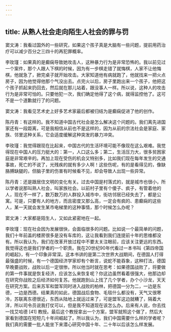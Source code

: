 ```yaml
---
---
---
```

title: 从熟人社会走向陌生人社会的罪与罚
---




窦文涛：我看过国外的一些研究，如果这个孩子真是大脑有一些问题，提前用药治疗可以减少百分之三四十的再犯罪概率。

李玫瑾：如果真的是癫痫导致她攻击人，这种暴力行为是非常恐怖的。我以前见过一个案件，那个人跟人下棋的时候，因为有一步棋走错了就悔棋，人家不让他悔棋，他就急了，掀完桌子就开始攻击。大家知道他有病就跑了，他就找来一把火点房子，因为他觉得他那个气没出去。点完火以后，房子里跑出来一个孩子，他把这个孩子抓起来扔回去，然后就在那儿站着，跟没事人一样。所以说，这种人的攻击行为是非常可怕的。只要他犯一次，我们确定他得了这个病，就得监控他了。这可不是一个道歉就行了的问题。

窦文涛：我看见艺术史上好多艺术家最后都被归结为是癫痫促进了他的创作。

陈丹青：有这样的。我不知道中国古代社会是怎么解决这个问题的。我们离先进国家还有一段距离，可是我相信从前也不是这样的，因为从前的宗法社会是家庭、家族、邻里这种关系，它会适度缓解这种突发的暴力冲突。

李玫瑾：我觉得跟现在比起来，中国古代的生活环境可能不像现在这么艰难。我觉得现在中国人的压力挺大的：第一，人口这么多；第二，生活压力大，很多贫困家庭是非常艰辛的。再加上现在受伤的机会又特别多，比如我们现在每年发生的交通事故，死亡的不说了，光残疾的就有多少人啊！这些伤呢，有的是看得见的，像缺胳膊缺腿的，但脑子里的伤害有时候看不见，却会导致人出现一些异常。

陈丹青：还是跟居住文明的变化有关。过去中国是村落式的，就是城市也很小，所以学者说那叫熟人社会，叫家族社会。以前村子里有个傻子、疯子，有管着他的人，现在不一样了，数万数万的人群投入城市中，街坊邻居已经失去了，都是公寓。可是，只要有人的地方，而且密度又那么高，一定会有疯的、患癫痫的这些人，某一天就会发生某市电梯里的这种事情，那个时候怎么办呢？

窦文涛：大家都是陌生人，又如此紧密地在一起。

李玫瑾：现在社会因为发展很快，会面临很多的问题。比如说一个最简单的问题，我们十年前盖的楼房很多是没有车库的，这让我看到我们连提前十年的思维都没有。所以我认为，我们在改革开放过程中不要太关注眼前，应该关注更远的东西。我觉得这也是我们学者的一个职责。我在20世纪90年代看过一本书叫《第四帝国的崛起》，有一个印象非常深。这本书讲的是第二次世界大战期间，在德国人打得最强盛的时候，有一个德国经济学家却有个断言，说蛇不能吞象，这种打法，德国早晚要战败，战败以后一定很惨。所以他当时就在思考：如果德国战败了，将要做的第一件事就是恢复经济，应该怎么来恢复呢？你这边虽然看着很强大，他那边却在研究你战败之后经济如何复苏。他就跑到山上找了几个学者，办个小沙龙，天天在研究方案。后来苏军和盟军同时进入战败的柏林，把德国一分为二，一边是东德，一边是西德。结果真的如此，德国战后食物、毛毯什么都没有，天气又很寒冷，苏联离东德很近，东西从陆地上就运过来了，可是盟军这边就糟了，隔着大洋，所以司令员说我打仗可以，但是我不知道现在该怎么办。后来有人说，你去找一找艾哈德 [41] 教授。最后这个教授拿出一个方案，盟军就照这个做了，然后大家看到德国在短短几十年间崛起了。所以我认为，我们中国需要什么样的学者呢？我们真的需要一批人能坐下来潜心研究中国十年、二十年以后该怎么样发展。